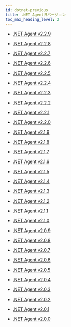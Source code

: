 ```yaml
---
id: dotnet-previous
title: .NET Agent旧バージョン
toc_max_heading_level: 2
---
```


- [.NET Agent v2.2.9](dotnet-2_2_9)

- [.NET Agent v2.2.8](dotnet-2_2_8)

- [.NET Agent v2.2.7](dotnet-2_2_7)

- [.NET Agent v2.2.6](dotnet-2_2_6)

- [.NET Agent v2.2.5](dotnet-2_2_5)

- [.NET Agent v2.2.4](dotnet-2_2_4)

- [.NET Agent v2.2.3](dotnet-2_2_3)

- [.NET Agent v2.2.2](dotnet-2_2_2)

- [.NET Agent v2.2.1](dotnet-2_2_1)

- [.NET Agent v2.2.0](dotnet-2_2_0)

- [.NET Agent v2.1.9](dotnet-2_1_9)

- [.NET Agent v2.1.8](dotnet-2_1_8)

- [.NET Agent v2.1.7](dotnet-2_1_7)

- [.NET Agent v2.1.6](dotnet-2_1_6)

- [.NET Agent v2.1.5](dotnet-2_1_5)

- [.NET Agent v2.1.4](dotnet-2_1_4)

- [.NET Agent v2.1.3](dotnet-2_1_3)

- [.NET Agent v2.1.2](dotnet-2_1_2)

- [.NET Agent v2.1.1](dotnet-2_1_1)

- [.NET Agent v2.1.0](dotnet-2_1_0)

- [.NET Agent v2.0.9](dotnet-2_0_9)

- [.NET Agent v2.0.8](dotnet-2_0_8)

- [.NET Agent v2.0.7](dotnet-2_0_7)

- [.NET Agent v2.0.6](dotnet-2_0_6)

- [.NET Agent v2.0.5](dotnet-2_0_5)

- [.NET Agent v2.0.4](dotnet-2_0_4)

- [.NET Agent v2.0.3](dotnet-2_0_3)

- [.NET Agent v2.0.2](dotnet-2_0_2)

- [.NET Agent v2.0.1](dotnet-2_0_1)

- [.NET Agent v2.0.0](dotnet-2_0_0)
